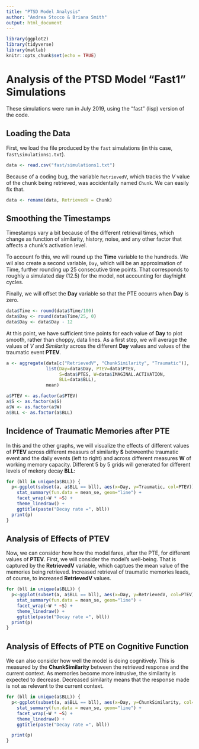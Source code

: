 ```yaml
---
title: "PTSD Model Analysis"
author: "Andrea Stocco & Briana Smith"
output: html_document
---
```


```r
library(ggplot2)
library(tidyverse)
library(matlab)
knitr::opts_chunk$set(echo = TRUE)
```

# Analysis of the PTSD Model "Fast1" Simulations

These simulations were run in July 2019, using the "fast" (lisp) version of the code.

## Loading the Data

First, we load the file produced by the `fast` simulations (in this case, `fast\simulations1.txt`).

```r
data <- read.csv("fast/simulations1.txt")
```

Because of a coding bug, the variable `RetrievedV`, which tracks the _V_ value of the chunk being retrieved, was accidentally named `Chunk`. We can easily fix that.

```r
data <- rename(data, RetrievedV = Chunk)
```

## Smoothing the Timestamps

Timestamps vary a bit because of the different retrieval times, which change as function of similarity, history, noise, and any other factor that affects a chunk's activation level.

To account fo this, we will round up the __Time__ variable to the hundreds. We wil also create a second variable, `Day`, which will be an approximation of Time, further rounding up 25 consecutive time points. That corresponds to roughly a simulated day (12.5) for the model, not accounting for day/night cycles.

Finally, we will offset the __Day__ variable so that the PTE occurrs when __Day__ is zero.

```r
data$Time <- round(data$Time/100)
data$Day <- round(data$Time/25, 0)
data$Day <- data$Day - 12
```

At this point, we have sufficient time points for each value of __Day__ to plot smooth, rather than choppy, data lines. As a first step, we will average the values of _V_ and _Similarity_ across the different __Day__ values and values of the traumatic event __PTEV__. 


```r
a <- aggregate(data[c("RetrievedV", "ChunkSimilarity", "Traumatic")],
               list(Day=data$Day, PTEV=data$PTEV,
                    S=data$PTES, W=data$IMAGINAL.ACTIVATION,
                    BLL=data$BLL),
               mean)

a$PTEV <- as.factor(a$PTEV)
a$S <- as.factor(a$S)
a$W <- as.factor(a$W)
a$BLL <- as.factor(a$BLL)
```

## Incidence of Traumatic Memories after PTE

In this and the other graphs, we will visualize the effects of different values of __PTEV__ across different measurs of similarity __S__ betweenthe traumatic event and the daily events (left to right) and across different measures __W__ of working memory capacity. Different 5 by 5 grids will generated for different levels of mekory decay __BLL__:

```r
for (bll in unique(a$BLL)) {
  p<-ggplot(subset(a, a$BLL == bll), aes(x=Day, y=Traumatic, col=PTEV)) +
    stat_summary(fun.data = mean_se, geom="line") +
    facet_wrap(~W * ~S) +
    theme_linedraw() +
    ggtitle(paste("Decay rate =", bll))
  print(p)
}
```

## Analysis of Effects of PTEV

Now, we can consider how how the model fares, after the PTE, for different values of __PTEV__. First, we will consider the model's well-being. That is captured by the __RetrievedV__ variable, which captues the mean value of the memories being retrieved. Increased retrieval of traumatic memories leads, of course, to increased __RetrievedV__ values.

```r
for (bll in unique(a$BLL)) {
  p<-ggplot(subset(a, a$BLL == bll), aes(x=Day, y=RetrievedV, col=PTEV)) +
    stat_summary(fun.data = mean_se, geom="line") +
    facet_wrap(~W * ~S) +
    theme_linedraw() +
    ggtitle(paste("Decay rate =", bll))
  print(p)
}

```

## Analysis of Effects of PTE on Cognitive Function

We can also consider how well the model is doing cognitively. This is measured by the __ChunkSimilarity__ between the retrieved response and the current context. As memories become more intrusive, the similarity is expected to decrease. Decreased similarity means that the response made is not as relevant to the current context.

```r

for (bll in unique(a$BLL)) {
  p<-ggplot(subset(a, a$BLL == bll), aes(x=Day, y=ChunkSimilarity, col=PTEV)) +
    stat_summary(fun.data = mean_se, geom="line") +
    facet_wrap(~W * ~S) +
    theme_linedraw() +
    ggtitle(paste("Decay rate =", bll))

  print(p)
}
```